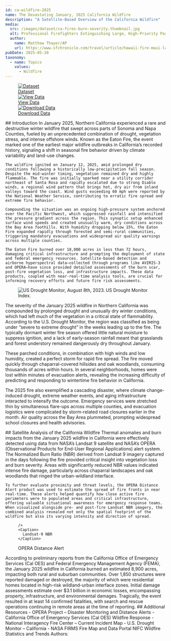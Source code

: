 ---
id: ca-wildfire-2025
name: The Devastating January, 2025 California Wildfire
description: "A Satellite-Based Overview of the California Wildfire"
media:
  src: /images/dataset/ca-fires-burn-severity.thumbnail.jpg
  alt: Professional Firefighters Extinguishing Large, High-Priority Part of the Forest Fire.
  author:
    name: Matthew Thayer/AP
    url: https://www.sfchronicle.com/travel/article/hawaii-fire-maui-lahaina-18289213.php
pubDate: 2025-05-20
taxonomy:
  - name: Topics
    values:
      - Wildfire
---

<Block>
  <Figure>
    <div style={{ display: 'grid', gridTemplateColumns: '1fr 1fr 1fr', gap: '1rem', width: '100%' }}>
      <a href="https://deploy-preview-1--disasters-hub.netlify.app/data-catalog/ca-wildfires-2025" style={{ display: 'block', borderRadius: '1rem', overflow: 'hidden', boxShadow: '0 4px 6px rgba(0,0,0,0.1)', textDecoration: 'none' }}>
        <img src="/images/event/data-catalog.png" alt="Dataset" style={{ width: '100%', height: '200px', objectFit: 'cover' }} />
        <div style={{ padding: '1rem', textAlign: 'center', fontSize: '1.25rem', fontWeight: '600', color: '#2c3d4f' }}>Dataset</div>
      </a>
      <a href="https://deploy-preview-1--disasters-hub.netlify.app/exploration?datasets=%5B%7B%22id%22%3A%22aviris3_burn_ratio_Jan2025_wildfire%22%2C%22settings%22%3A%7B%22isVisible%22%3Atrue%2C%22opacity%22%3A100%2C%22analysisMetrics%22%3A%5B%7B%22id%22%3A%22mean%22%2C%22label%22%3A%22Average%22%2C%22chartLabel%22%3A%22Average%22%2C%22themeColor%22%3A%22infographicB%22%7D%2C%7B%22id%22%3A%22std%22%2C%22label%22%3A%22St+Deviation%22%2C%22chartLabel%22%3A%22St+Deviation%22%2C%22themeColor%22%3A%22infographicD%22%7D%5D%7D%7D%2C%7B%22id%22%3A%22opera_dist_S1_Jan2025_wildfire%22%2C%22settings%22%3A%7B%22isVisible%22%3Atrue%2C%22opacity%22%3A100%2C%22analysisMetrics%22%3A%5B%7B%22id%22%3A%22mean%22%2C%22label%22%3A%22Average%22%2C%22chartLabel%22%3A%22Average%22%2C%22themeColor%22%3A%22infographicB%22%7D%2C%7B%22id%22%3A%22std%22%2C%22label%22%3A%22St+Deviation%22%2C%22chartLabel%22%3A%22St+Deviation%22%2C%22themeColor%22%3A%22infographicD%22%7D%5D%7D%7D%2C%7B%22id%22%3A%22opera_dist_alert_Jan2025_wildfire%22%2C%22settings%22%3A%7B%22isVisible%22%3Atrue%2C%22opacity%22%3A100%2C%22analysisMetrics%22%3A%5B%7B%22id%22%3A%22mean%22%2C%22label%22%3A%22Average%22%2C%22chartLabel%22%3A%22Average%22%2C%22themeColor%22%3A%22infographicB%22%7D%2C%7B%22id%22%3A%22std%22%2C%22label%22%3A%22St+Deviation%22%2C%22chartLabel%22%3A%22St+Deviation%22%2C%22themeColor%22%3A%22infographicD%22%7D%5D%7D%7D%2C%7B%22id%22%3A%22opera_dist_alert_Jan2025_wildfire1%22%2C%22settings%22%3A%7B%22isVisible%22%3Atrue%2C%22opacity%22%3A100%2C%22analysisMetrics%22%3A%5B%7B%22id%22%3A%22mean%22%2C%22label%22%3A%22Average%22%2C%22chartLabel%22%3A%22Average%22%2C%22themeColor%22%3A%22infographicB%22%7D%2C%7B%22id%22%3A%22std%22%2C%22label%22%3A%22St+Deviation%22%2C%22chartLabel%22%3A%22St+Deviation%22%2C%22themeColor%22%3A%22infographicD%22%7D%5D%7D%7D%2C%7B%22id%22%3A%22landsat9_Jan2025_wildfire1%22%2C%22settings%22%3A%7B%22isVisible%22%3Atrue%2C%22opacity%22%3A100%2C%22analysisMetrics%22%3A%5B%7B%22id%22%3A%22mean%22%2C%22label%22%3A%22Average%22%2C%22chartLabel%22%3A%22Average%22%2C%22themeColor%22%3A%22infographicB%22%7D%2C%7B%22id%22%3A%22std%22%2C%22label%22%3A%22St+Deviation%22%2C%22chartLabel%22%3A%22St+Deviation%22%2C%22themeColor%22%3A%22infographicD%22%7D%5D%7D%7D%2C%7B%22id%22%3A%22landsat9_Jan2025_wildfire%22%2C%22settings%22%3A%7B%22isVisible%22%3Atrue%2C%22opacity%22%3A100%2C%22analysisMetrics%22%3A%5B%7B%22id%22%3A%22mean%22%2C%22label%22%3A%22Average%22%2C%22chartLabel%22%3A%22Average%22%2C%22themeColor%22%3A%22infographicB%22%7D%2C%7B%22id%22%3A%22std%22%2C%22label%22%3A%22St+Deviation%22%2C%22chartLabel%22%3A%22St+Deviation%22%2C%22themeColor%22%3A%22infographicD%22%7D%5D%7D%7D%2C%7B%22id%22%3A%22optisar_Jan2025_wildfire_EATON%22%2C%22settings%22%3A%7B%22isVisible%22%3Atrue%2C%22opacity%22%3A100%2C%22analysisMetrics%22%3A%5B%7B%22id%22%3A%22mean%22%2C%22label%22%3A%22Average%22%2C%22chartLabel%22%3A%22Average%22%2C%22themeColor%22%3A%22infographicB%22%7D%2C%7B%22id%22%3A%22std%22%2C%22label%22%3A%22St+Deviation%22%2C%22chartLabel%22%3A%22St+Deviation%22%2C%22themeColor%22%3A%22infographicD%22%7D%5D%7D%7D%2C%7B%22id%22%3A%22optisar_Jan2025_wildfire_PALISADES%22%2C%22settings%22%3A%7B%22isVisible%22%3Atrue%2C%22opacity%22%3A100%2C%22analysisMetrics%22%3A%5B%7B%22id%22%3A%22mean%22%2C%22label%22%3A%22Average%22%2C%22chartLabel%22%3A%22Average%22%2C%22themeColor%22%3A%22infographicB%22%7D%2C%7B%22id%22%3A%22std%22%2C%22label%22%3A%22St+Deviation%22%2C%22chartLabel%22%3A%22St+Deviation%22%2C%22themeColor%22%3A%22infographicD%22%7D%5D%7D%7D%5D&taxonomy=%7B%7D&search=&date=2025-01-12T06%3A00%3A00.000Z" style={{ display: 'block', borderRadius: '1rem', overflow: 'hidden', boxShadow: '0 4px 6px rgba(0,0,0,0.1)', textDecoration: 'none' }}>
        <img src="/images/event/data-view.png" alt="View Data" style={{ width: '100%', height: '200px', objectFit: 'cover' }} />
        <div style={{ padding: '1rem', textAlign: 'center', fontSize: '1.25rem', fontWeight: '600', color: '#2c3d4f' }}>View Data</div>
      </a>
      <a href="https://data.disasters.openveda.cloud/california_wildfires_202501/browseui/#california_wildfires_202501/" style={{ display: 'block', borderRadius: '1rem', overflow: 'hidden', boxShadow: '0 4px 6px rgba(0,0,0,0.1)', textDecoration: 'none' }}>
        <img src="/images/event/download-data.png" alt="Download Data" style={{ width: '100%', height: '200px', objectFit: 'cover' }} />
        <div style={{ padding: '1rem', textAlign: 'center', fontSize: '1.25rem', fontWeight: '600', color: '#2c3d4f' }}>Download Data</div>
      </a>
    </div>
  </Figure>
</Block>
<Block>
  <Prose>
    ## Introduction
    In January 2025, Northern California experienced a rare and destructive winter wildfire that swept across parts of Sonoma and Napa Counties, fueled by an unprecedented combination of drought, vegetation stress, and intense offshore winds. Known as the Eaton Fire, the event marked one of the earliest major wildfire outbreaks in California’s recorded history, signaling a shift in seasonal fire behavior driven by climate variability and land-use changes.
    
    The wildfire ignited on January 12, 2025, amid prolonged dry conditions following a historically low-precipitation fall season. Despite the mid-winter timing, vegetation remained dry and highly flammable. The fire was initially sparked near a utility corridor northeast of Santa Rosa and rapidly escalated due to strong Diablo winds, a regional wind pattern that brings hot, dry air from inland valleys toward the coast. Wind gusts exceeding 60 mph were reported by the National Weather Service, contributing to erratic fire spread and extreme fire behavior.
    
    Compounding the situation was an ongoing high-pressure system anchored over the Pacific Northwest, which suppressed rainfall and intensified the pressure gradient across the region. This synoptic setup enhanced surface wind speeds and created unusually warm, dry conditions across the Bay Area foothills. With humidity dropping below 15%, the Eaton Fire expanded rapidly through forested and semi-rural communities, triggering mandatory evacuations and widespread air quality warnings across multiple counties.
    
    The Eaton Fire burned over 18,000 acres in less than 72 hours, damaging critical infrastructure and prompting the deployment of state and federal emergency resources. Satellite-based detection and airborne hyperspectral data—collected through programs like AVIRIS-3 and OPERA—have since provided detailed assessments of the burn scar, post-fire vegetation loss, and infrastructure impacts. These data products, coupled with near-real-time analysis tools, are crucial for informing recovery efforts and future fire risk assessments. 
  </Prose>
</Block>




<Block>
  <Figure>
    <Image
      src={'/images/story/us-drought-monitor-ca.png'}
      alt='US Drought Monitor, August 8th, 2023.'
      align='left'
    />
    <Caption>
      US Drought Monitor Index.
    </Caption>
  </Figure>

  <Prose>
  The severity of the January 2025 wildfire in Northern California was compounded by prolonged drought and unusually dry winter conditions, which had left much of the vegetation in a critical state of flammability. According to the U.S. Drought Monitor, the region was classified as being under “severe to extreme drought” in the weeks leading up to the fire. The typically dormant winter fire season offered little natural moisture to suppress ignition, and a lack of early-season rainfall meant that grasslands and forest understory remained dangerously dry throughout January.
  
  These parched conditions, in combination with high winds and low humidity, created a perfect storm for rapid fire spread. The fire moved quickly through chaparral-covered hillsides and oak woodlands, consuming thousands of acres within hours. In several neighborhoods, homes were lost within minutes of evacuation alerts, revealing the increasing difficulty of predicting and responding to wintertime fire behavior in California.
  
  The 2025 fire also exemplified a cascading disaster, where climate change-induced drought, extreme weather events, and aging infrastructure interacted to intensify the outcome. Emergency services were stretched thin by simultaneous flare-ups across multiple counties, and evacuation logistics were complicated by storm-related road closures earlier in the month. Air quality across the Bay Area plummeted, prompting widespread school closures and health advisories.
  </Prose>
</Block>

<Block>
  <Prose>
    ## Satellite Analysis of the California Wildfire
    Thermal anomalies and burn impacts from the January 2025 wildfire in California were effectively detected using data from NASA’s Landsat 9 satellite and NASA’s OPERA (Observational Products for End-User Regional Applications) alert system. The Normalized Burn Ratio (NBR) derived from Landsat 9 imagery captured in the days following the fire provided critical insight into vegetation loss and burn severity. Areas with significantly reduced NBR values indicated intense fire damage, particularly across chaparral landscapes and oak woodlands that ringed the urban-wildland interface.

    To further evaluate proximity and threat levels, the OPERA Distance Alert product was used to estimate the spread of fire fronts in near real-time. These alerts helped quantify how close active fire perimeters were to populated areas and critical infrastructure, offering valuable situational awareness for emergency response teams. When visualized alongside pre- and post-fire Landsat NBR imagery, the combined analysis revealed not only the spatial footprint of the wildfire but also its varying intensity and direction of spread.
  </Prose>

  <Figure>
    <Map
      center={[-156.68108, 20.88130]}
      zoom={12}    
      datasetId='ca-wildfires-2025'
      layerId='landsat9_Jan2025_wildfire'
      dateTime='2025-01-06'
      compareDateTime='2025-01-13'

    />
    <Caption>
      Landsat-9 NBR
    </Caption>
  </Figure>
</Block>

<Block>
  <Figure>
    <Map
      center={[-156.68108, 20.88130]}
      zoom={12}
      datasetId='ca-wildfires-2025'
      layerId='opera_dist_alert_Jan2025_wildfire'
      dateTime='2025-01-12'
      compareDateTime='2025-01-13'
    />
    <Caption>
    OPERA Distance Alert
    </Caption>
  </Figure>
</Block>

<Block>
  <Prose>
  According to preliminary reports from the California Office of Emergency Services (Cal OES) and Federal Emergency Management Agency (FEMA), the January 2025 wildfire in California burned an estimated 8,900 acres, impacting both rural and suburban communities. Over 1,850 structures were reported damaged or destroyed, the majority of which were residential homes located in high-risk wildland-urban interface zones. Initial damage assessments estimate over $3.1 billion in economic losses, encompassing property, infrastructure, and environmental damages. Tragically, the event resulted in at least 14 confirmed fatalities, with search and rescue operations continuing in remote areas at the time of reporting.
  </Prose>
</Block>

<Block>
  <Prose>
    ## Additional Resources
    - OPERA Project – Disaster Monitoring and Distance Alerts
    - California Office of Emergency Services (Cal OES) Wildfire Response
    - National Interagency Fire Center – Current Incident Map
    - U.S. Drought Monitor – California
    - NASA FIRMS Fire Map and Data Portal
    NIFC Wildfire Statistics and Trends
  </Prose>
</Block>

<Block>
  <Prose>
    Authors:
  </Prose>
</Block>